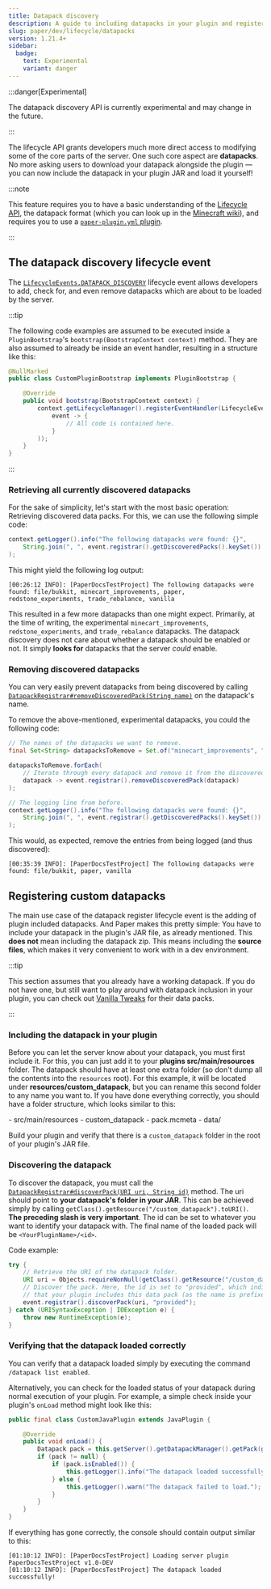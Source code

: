 ```yaml
---
title: Datapack discovery
description: A guide to including datapacks in your plugin and registering them with the lifecycle API.
slug: paper/dev/lifecycle/datapacks
version: 1.21.4+
sidebar:
  badge:
    text: Experimental
    variant: danger
---
```



:::danger[Experimental]

The datapack discovery API is currently experimental and may change in the future.

:::

The lifecycle API grants developers much more direct access to modifying some of the core parts of the server.
One such core aspect are **datapacks**. No more asking users to download your datapack alongside the plugin — you
can now include the datapack in your plugin JAR and load it yourself!

:::note

This feature requires you to have a basic understanding of the [Lifecycle API](/paper/dev/lifecycle),
the datapack format (which you can look up in the [Minecraft wiki](https://minecraft.wiki/w/Data_pack)), and
requires you to use a [`paper-plugin.yml` plugin](/paper/dev/getting-started/paper-plugins).

:::

## The datapack discovery lifecycle event
The [`LifecycleEvents.DATAPACK_DISCOVERY`](jd:paper:io.papermc.paper.plugin.lifecycle.event.types.LifecycleEvents#DATAPACK_DISCOVERY) lifecycle
event allows developers to add, check for, and even remove datapacks which are about to be loaded by the server.

:::tip

The following code examples are assumed to be executed inside a `PluginBootstrap`'s `bootstrap(BootstrapContext context)` method.
They are also assumed to already be inside an event handler, resulting in a structure like this:

```java title="CustomPluginBootstrap.java" showLineNumbers
@NullMarked
public class CustomPluginBootstrap implements PluginBootstrap {

    @Override
    public void bootstrap(BootstrapContext context) {
        context.getLifecycleManager().registerEventHandler(LifecycleEvents.DATAPACK_DISCOVERY.newHandler(
            event -> {
                // All code is contained here.
            }
        ));
    }
}
```

:::

### Retrieving all currently discovered datapacks
For the sake of simplicity, let's start with the most basic operation: Retrieving discovered data packs.
For this, we can use the following simple code:

```java showLineNumbers startLineNumber=8
context.getLogger().info("The following datapacks were found: {}",
    String.join(", ", event.registrar().getDiscoveredPacks().keySet())
);
```

This might yield the following log output:

```
[00:26:12 INFO]: [PaperDocsTestProject] The following datapacks were found: file/bukkit, minecart_improvements, paper, redstone_experiments, trade_rebalance, vanilla
```

This resulted in a few more datapacks than one might expect. Primarily, at the time of writing, the experimental `minecart_improvements`, `redstone_experiments`,
and `trade_rebalance` datapacks. The datapack discovery does not care about whether a datapack should be enabled or not. It simply **looks for** datapacks that
the server *could* enable.

### Removing discovered datapacks
You can very easily prevent datapacks from being discovered by calling [`DatapackRegistrar#removeDiscoveredPack(String name)`](jd:paper:io.papermc.paper.datapack.DatapackRegistrar#removeDiscoveredPack(java.lang.String))
on the datapack's name.

To remove the above-mentioned, experimental datapacks, you could the following code:

```java showLineNumbers startLineNumber=8
// The names of the datapacks we want to remove.
final Set<String> datapacksToRemove = Set.of("minecart_improvements", "redstone_experiments", "trade_rebalance");

datapacksToRemove.forEach(
    // Iterate through every datapack and remove it from the discovered packs.
    datapack -> event.registrar().removeDiscoveredPack(datapack)
);

// The logging line from before.
context.getLogger().info("The following datapacks were found: {}",
    String.join(", ", event.registrar().getDiscoveredPacks().keySet())
);
```

This would, as expected, remove the entries from being logged (and thus discovered):
```
[00:35:39 INFO]: [PaperDocsTestProject] The following datapacks were found: file/bukkit, paper, vanilla
```

## Registering custom datapacks
The main use case of the datapack register lifecycle event is the adding of plugin included datapacks. And Paper makes this pretty simple:
You have to include your datapack in the plugin's JAR file, as already mentioned. This **does not** mean including the datapack zip.
This means including the **source files**, which makes it very convenient to work with in a dev environment.

:::tip

This section assumes that you already have a working datapack. If you do not have one, but still want to play around with datapack inclusion in your plugin,
you can check out [Vanilla Tweaks](https://vanillatweaks.net) for their data packs.

:::

### Including the datapack in your plugin
Before you can let the server know about your datapack, you must first include it. For this, you can just add it to your **plugins src/main/resources** folder.
The datapack should have at least one extra folder (so don't dump all the contents into the `resources` root). For this example, it will be located under
**resources/custom_datapack**, but you can rename this second folder to any name you want to. If you have done everything correctly, you should have a folder structure,
which looks similar to this:

<FileTree>
  - src/main/resources
        - custom_datapack
          - pack.mcmeta
          - data/
</FileTree>

Build your plugin and verify that there is a `custom_datapack` folder in the root of your plugin's JAR file.

### Discovering the datapack
To discover the datapack, you must call the [`DatapackRegistrar#discoverPack(URI uri, String id)`](jd:paper:io.papermc.paper.datapack.DatapackRegistrar#discoverPack(java.net.URI,java.lang.String))
method. The uri should point to **your datapack's folder in your JAR**. This can be achieved simply by calling
`getClass().getResource("/custom_datapack").toURI()`. **The preceding slash is very important**. The id can be set to
whatever you want to identify your datapack with. The final name of the loaded pack will be `<YourPluginName>/<id>`.

Code example:

```java showLineNumbers startLineNumber=8
try {
    // Retrieve the URI of the datapack folder.
    URI uri = Objects.requireNonNull(getClass().getResource("/custom_datapack")).toURI();
    // Discover the pack. Here, the id is set to "provided", which indicates to a server owner
    // that your plugin includes this data pack (as the name is prefixes with the plugin name).
    event.registrar().discoverPack(uri, "provided");
} catch (URISyntaxException | IOException e) {
    throw new RuntimeException(e);
}
```

### Verifying that the datapack loaded correctly
You can verify that a datapack loaded simply by executing the command `/datapack list enabled`.

Alternatively, you can check for the loaded status of your datapack during normal execution
of your plugin. For example, a simple check inside your plugin's `onLoad` method might look like this:

```java title="CustomJavaPlugin.java" showLineNumbers
public final class CustomJavaPlugin extends JavaPlugin {

    @Override
    public void onLoad() {
        Datapack pack = this.getServer().getDatapackManager().getPack(getPluginMeta().getName() + "/provided");
        if (pack != null) {
            if (pack.isEnabled()) {
                this.getLogger().info("The datapack loaded successfully!");
            } else {
                this.getLogger().warn("The datapack failed to load.");
            }
        }
    }
}
```

If everything has gone correctly, the console should contain output similar to this:
```
[01:10:12 INFO]: [PaperDocsTestProject] Loading server plugin PaperDocsTestProject v1.0-DEV
[01:10:12 INFO]: [PaperDocsTestProject] The datapack loaded successfully!
```
